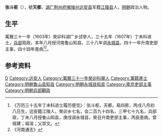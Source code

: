 {{Otheruses|other=名为张斗枢的其他人物|张懋修}}

'''张斗枢'''（{{bd|？||？||}}），號'''天都'''，[[湖广|湖广]][[荆州府|荆州府]][[夷陵州|夷陵州]][[远安县|远安县]]军籍[[江陵县|江陵县]]人，[[明朝|明朝]]政治人物。
 
== 生平 ==
萬曆三十一年（1603年）癸卯科湖广乡试举人，三十五年（1607年）丁未科进士，[[兵部|兵部]]观政，本年八月授河南鲁山知县，三十八年调[[永城县|永城县]]，四十一年升南吏部主事，四十四年患病<ref>《万历三十五年丁未科进士履历便览》：张斗枢，天都，易四房，丙戌八月初八日生，远安籍江陵人，癸卯乡七名，会二百九十四名，三甲七十九名，兵部政，丁未八月授鲁山知县，庚戌调永城县，癸丑升南吏部主事，丙辰患病。曾祖建；祖溶；父崇文。</ref><ref>《河南通志》</ref>。

==参考资料==
{{reflist}}

{{萬曆三十五年丁未科殿試金榜}}

{{Authority control}}

{{DEFAULTSORT:}}
[[Category:张姓|D]]
[[Category:远安人|Category:远安人]]
[[Category:萬曆三十一年癸卯科舉人|Category:萬曆三十一年癸卯科舉人]]
[[Category:軍籍進士|Category:軍籍進士]]
[[Category:明朝鲁山县知县|Category:明朝鲁山县知县]]
[[Category:明朝永城县知县|Category:明朝永城县知县]]
[[Category:南京吏部主事|Category:南京吏部主事]]
[[Category:明朝兵部觀政|Category:明朝兵部觀政]]

 
{{明朝人物小作品}}